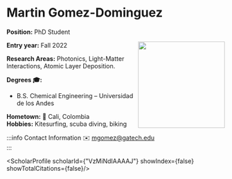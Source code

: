 


# Martin Gomez-Dominguez

**Position:** PhD Student

<img src={profImage} width="200" align="right"/> 

**Entry year:** Fall 2022<br/>

**Research Areas:** Photonics, Light-Matter Interactions, Atomic Layer Deposition.

**Degrees 🎓:**
- B.S. Chemical Engineering – Universidad de los Andes

**Hometown:** 🏡  Cali, Colombia<br/>
**Hobbies:** Kitesurfing, scuba diving, biking

:::info Contact Information
✉️ mgomez@gatech.edu <br/>
:::

<ScholarProfile scholarId={"VzMiNdIAAAAJ"} showIndex={false} showTotalCitations={false}/>